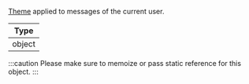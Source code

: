 [Theme](/reactnative/customization/theming/) applied to messages of the current user.

| Type   |
| ------ |
| object |

:::caution
Please make sure to memoize or pass static reference for this object.
:::
